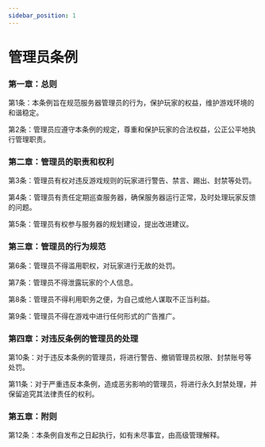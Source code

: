 ```yaml
---
sidebar_position: 1
---
```

# 管理员条例

### 第一章：总则
第1条：本条例旨在规范服务器管理员的行为，保护玩家的权益，维护游戏环境的和谐稳定。

第2条：管理员应遵守本条例的规定，尊重和保护玩家的合法权益，公正公平地执行管理职责。

### 第二章：管理员的职责和权利
第3条：管理员有权对违反游戏规则的玩家进行警告、禁言、踢出、封禁等处罚。

第4条：管理员有责任定期巡查服务器，确保服务器运行正常，及时处理玩家反馈的问题。

第5条：管理员有权参与服务器的规划建设，提出改进建议。

### 第三章：管理员的行为规范
第6条：管理员不得滥用职权，对玩家进行无故的处罚。

第7条：管理员不得泄露玩家的个人信息。

第8条：管理员不得利用职务之便，为自己或他人谋取不正当利益。

第9条：管理员不得在游戏中进行任何形式的广告推广。

### 第四章：对违反条例的管理员的处理
第10条：对于违反本条例的管理员，将进行警告、撤销管理员权限、封禁账号等处罚。

第11条：对于严重违反本条例，造成恶劣影响的管理员，将进行永久封禁处理，并保留追究其法律责任的权利。

### 第五章：附则
第12条：本条例自发布之日起执行，如有未尽事宜，由高级管理解释。